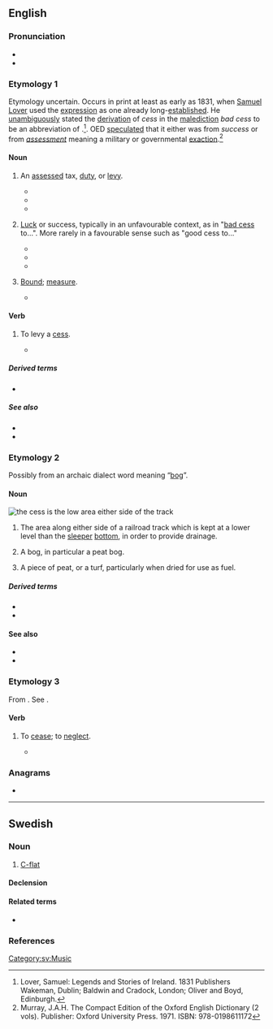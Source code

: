 {{also|ċess}}
==English==
{{wikipedia}}

===Pronunciation===
* {{IPA|en|/sɛs/}}
* {{rhymes|en|ɛs}}
{{rfap|en}}

===Etymology 1===
Etymology uncertain. Occurs in print at least as early as 1831, when [[Wikipedia:Samuel Lover|Samuel Lover]] used the [[expression]] as one already long-[[establish]]ed. He [[unambiguous]]ly stated the [[derivation]] of ''cess'' in the [[malediction]] ''bad cess'' to be an abbreviation of {{m|en|success}}.<ref>Lover, Samuel: Legends and Stories of Ireland. 1831 Publishers Wakeman, Dublin; Baldwin and Cradock, London; Oliver and Boyd, Edinburgh.</ref>. OED [[speculate]]d that it either was from ''success'' or from ''[[assessment]]'' meaning a military or governmental [[exaction]].<ref name= "OEDJHM">Murray, J.A.H. The Compact Edition of the Oxford English Dictionary (2 vols). Publisher: Oxford University Press. 1971. ISBN: 978-0198611172</ref>
====Noun====
{{en-noun|es}}

# {{lb|en|British|Ireland}} An [[assess]]ed tax, [[duty]], or [[levy]].
#* {{quote-book|en|year=1596|author={{w|Edmund Spenser}}|title={{w|A View of the Present State of Ireland}} |url=http://books.google.com/books?id=1iFMAAAAcAAJ&pg=PA503| passage='''Cess''' is none other than that which you yourself called imposition...}}
#*{{quote-book|en|author=G.R. Madan|title=Indian Social Problems| volume=2| url=https://books.google.com/books?id=RdAIBAAAQBAJ&pg=PA225| passage=The act provides for a levy of a '''cess''' on all coal and [[coke]] [[despatch]]ed from [[colliery|collieries]] in India, at such [[rate]], not less than twenty-five [[paise]]  and not more than fifty paise per ton, as may be fixed by the Central Government.|isbn=978-81-8424-460-1|year=1967}}
#*{{quote-book|en|title=The Water (Prevention and Control of Pollution) Act, 1974| url=https://books.google.com/books?id=gCw61ycQN4IC&pg=PA76|year=2006|publisher=Georg Thieme Verlag| pages=76–| passage=Therefore it was [[propose]]d to [[levy]] a '''cess''' on [[local]] [[authority|authorities]] which are [[entrust]]ed with the duty of [[supply]]ing water under the law by or under which they are [[constitute]]d and on [[certain]] [[specify|specified]] [[industry|industries]]. }}
# {{lb|en|British|Ireland|informal}} [[luck|Luck]] or success, typically in an unfavourable context, as in "[[bad cess]] to...".  More rarely in a favourable sense such as "good cess to..."
#*{{quote-book|en|title=News for Farmer Cooperatives|url=https://books.google.com/books?id=Z5tGqujooWIC|year=1962| publisher=Information Office, Farm Credit Administration| passage=Midland has had good '''cess''' with using minute commercials eight television stations, cited as one example of modernizing its advertising.}}
#*{{quote-book|en|title=Canada Month|url=https://books.google.com/books?id=h2EiAQAAMAAJ| year=1965| passage=It is good '''cess''' to feel the warmth and [[sincerity]] of this [[couple]] who fill the [[role]] of the Queen's [[representative]] in Canada.}}
#*{{quote-book|en|author=Kevin O'Malley|title=Inside|url=https://books.google.com/books?id=GyZKAtqLf5cC&pg=PA37| year=2004| isbn=978-1-4120-1770-1| passage=Bad '''cess''' to it, b'ys! Where's the blessed ting, at all, at all? Bad '''cess''' to it!}}
# {{lb|en|obsolete}} [[bound|Bound]]; [[measure]].
#* {{RQ:Shakespeare Henry 4-1|II|i|passage=The poor jade is wrung in the withers out of all '''cess'''.}}

====Verb====
{{en-verb|cesses|cessing|cessed}}

# {{lb|en|British|Ireland}} To levy a [[#Noun|cess]].
#* {{quote-book|en|year=1596|author={{w|Edmund Spenser}}|title={{w|A View of the Present State of Ireland}}|chapter=|edition=|url=http://books.google.com/books?id=1iFMAAAAcAAJ&pg=PA517|passage=...according to the quantity thereof, we may '''cess''' the said rent and allowance issuing thereout.}}

=====Derived terms=====
* {{l|en|bad cess}}

=====See also=====
* {{l|en|cease}}
* {{l|en|cessation}}

===Etymology 2===
Possibly from an archaic dialect word meaning “[[bog]]”.
====Noun====
[[File:Skagensbanen Bunken.jpg|thumb|right|the '''cess''' is the low area either side of the track]]
{{en-noun|es}}

# {{lb|en|rail transport}} The area along either side of a railroad track which is kept at a lower level than the [[sleeper]] [[bottom]], in order to provide drainage.
#{{lb|en|obsolete|dialect}} A bog, in particular a peat bog.
#{{lb|en|obsolete|dialect}} A piece of peat, or a turf, particularly when dried for use as fuel.

=====Derived terms=====
* {{l|en|cess path}}
* {{l|en|cess heave}}

====See also====
* {{l|en|cesspool}}
* {{l|en|cesspit}}

===Etymology 3===
From {{der|en|fr|cesser}}. See {{m|en|cease}}.

====Verb====
{{en-verb|cesses|cessing|cessed}}
# {{lb|en|obsolete|legal}} To [[cease]]; to [[neglect]].
#* {{quote-book|en|author=John Perkins|title=A Profitable Book, Treating of the Laws of England|url=https://books.google.com/books?id=2YFDAAAAcAAJ|year=1827|passage=And [[therefore]], if there be [[lord]], [[mesne]], and [[tenant]], and the tenant [[doth]] '''cess''', and the mesne takes a wife and dies, his wife shall not have [[dower]] of the [[tenancy]]... }} 
===Anagrams===
* {{anagrams|en|a=cess|CSEs|ECSS|ESCs|secs|secs.}}

----

==Swedish==

===Noun===
{{sv-noun|n}}

# [[C-flat]]

====Declension====
{{sv-infl-noun-n-zero|genitive=}}

====Related terms====
* {{l|sv|ciss}}
===References===
<references />
[[Category:sv:Music]]